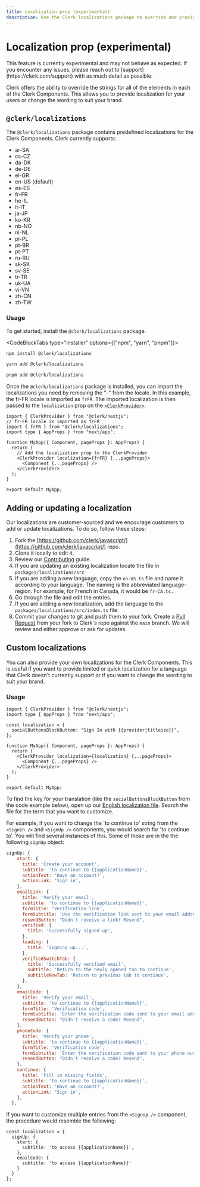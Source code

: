 ```yaml
---
title: Localization prop (experimental)
description: Use the Clerk localizations package to override and provide predefined or custom localizations for your Clerk Components, enabling you to offer localized content or tailor the wording to match your brand.
---
```


# Localization prop (experimental)

<Callout type="warning">
  This feature is currently experimental and may not behave as expected. If you encounter any issues, please reach out to [support](https://clerk.com/support) with as much detail as possible.
</Callout>

Clerk offers the ability to override the strings for all of the elements in each of the Clerk Components. This allows you to provide localization for your users or change the wording to suit your brand.

## `@clerk/localizations`

The `@clerk/localizations` package contains predefined localizations for the Clerk Components. Clerk currently supports:

*   ar-SA
*   cs-CZ
*   da-DK
*   de-DE
*   el-GR
*   en-US (default)
*   es-ES
*   fr-FR
*   he-IL
*   it-IT
*   ja-JP
*   ko-KR
*   nb-NO
*   nl-NL
*   pl-PL
*   pt-BR
*   pt-PT
*   ru-RU
*   sk-SK
*   sv-SE
*   tr-TR
*   uk-UA
*   vi-VN
*   zh-CN
*   zh-TW

### Usage

To get started, install the `@clerk/localizations` package.

<CodeBlockTabs type="installer" options={["npm", "yarn", "pnpm"]}>
  ```bash filename="terminal"
  npm install @clerk/localizations
  ```

  ```bash filename="terminal"
  yarn add @clerk/localizations
  ```

  ```bash filename="terminal"
  pnpm add @clerk/localizations
  ```
</CodeBlockTabs>

Once the `@clerk/localizations` package is installed, you can import the localizations you need by removing the "-" from the locale. In this example, the fr-FR locale is imported as `frFR`. The imported localization is then passed to the `localization` prop on the [`<ClerkProvider>`](/docs/components/clerk-provider).

```tsx filename="_app.tsx"
import { ClerkProvider } from "@clerk/nextjs";
// fr-FR locale is imported as frFR
import { frFR } from "@clerk/localizations";
import type { AppProps } from "next/app";

function MyApp({ Component, pageProps }: AppProps) {
  return (
    // Add the localization prop to the ClerkProvider
    <ClerkProvider localization={frFR} {...pageProps}>
      <Component {...pageProps} />
    </ClerkProvider>
  );
}

export default MyApp;
```

## Adding or updating a localization 

Our localizations are customer-sourced and we encourage customers to add or update localizations. To do so, follow these steps:

1. Fork the [https://github.com/clerk/javascript/](https://github.com/clerk/javascript/) repo.
2. Clone it locally to edit it.
3. Review our [Contributing](https://github.com/clerk/javascript/blob/main/docs/CONTRIBUTING.md) guide.
4. If you are updating an existing localization locate the file in `packages/localizations/src`
5. If you are adding a new language, copy the `en-US.ts` file and name it according to your language. The naming is the abbreviated language-region. For example, for French in Canada, it would be `fr-CA.ts.`
6. Go through the file and edit the entries.
7. If you are adding a new localization, add the language to the `packages/localizations/src/index.ts` file.
8. Commit your changes to git and push them to your fork. Create a [Pull Request](https://github.com/clerk/clerk-docs/pulls) from your fork to Clerk's repo against the `main` branch. We will review and either approve or ask for updates.

## Custom localizations

You can also provide your own localizations for the Clerk Components. This is useful if you want to provide limited or quick localization for a language that Clerk doesn't currently support or if you want to change the wording to suit your brand.

### Usage

```tsx filename="_app.tsx"
import { ClerkProvider } from "@clerk/nextjs";
import type { AppProps } from "next/app";

const localization = {
  socialButtonsBlockButton: "Sign In with {{provider|titleize}}",
};

function MyApp({ Component, pageProps }: AppProps) {
  return (
    <ClerkProvider localization={localization} {...pageProps}>
      <Component {...pageProps} />
    </ClerkProvider>
  );
}

export default MyApp;
```

To find the key for your translation (like the `socialButtonsBlockButton` from the code example below), open up our [English localization file](https://github.com/clerk/javascript/blob/main/packages/localizations/src/en-US.ts). Search the file for the term that you want to customize. 

For example, if you want to change the 'to continue to' string from the `<SignIn />` and `<SignUp />` components, you would search for 'to continue to'. You will find several instances of this. Some of those are in the the following `signUp` object:

```js
signUp: {
    start: {
      title: 'Create your account',
      subtitle: 'to continue to {{applicationName}}',
      actionText: 'Have an account?',
      actionLink: 'Sign in',
    },
    emailLink: {
      title: 'Verify your email',
      subtitle: 'to continue to {{applicationName}}',
      formTitle: 'Verification link',
      formSubtitle: 'Use the verification link sent to your email address',
      resendButton: "Didn't receive a link? Resend",
      verified: {
        title: 'Successfully signed up',
      },
      loading: {
        title: 'Signing up...',
      },
      verifiedSwitchTab: {
        title: 'Successfully verified email',
        subtitle: 'Return to the newly opened tab to continue',
        subtitleNewTab: 'Return to previous tab to continue',
      },
    },
    emailCode: {
      title: 'Verify your email',
      subtitle: 'to continue to {{applicationName}}',
      formTitle: 'Verification code',
      formSubtitle: 'Enter the verification code sent to your email address',
      resendButton: "Didn't receive a code? Resend",
    },
    phoneCode: {
      title: 'Verify your phone',
      subtitle: 'to continue to {{applicationName}}',
      formTitle: 'Verification code',
      formSubtitle: 'Enter the verification code sent to your phone number',
      resendButton: "Didn't receive a code? Resend",
    },
    continue: {
      title: 'Fill in missing fields',
      subtitle: 'to continue to {{applicationName}}',
      actionText: 'Have an account?',
      actionLink: 'Sign in',
    },
  },
```

If you want to customize multiple entries from the `<SignUp />` component, the procedure would resemble the following:

```tsx
const localization = {
  signUp: {
    start: {
      subtitle: 'to access {{applicationName}}',
    },
    emailCode: {
      subtitle: 'to access {{applicationName}}'
    }
  }
};
````

